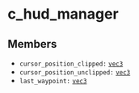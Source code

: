 # c_hud_manager

## Members

- `cursor_position_clipped:` [`vec3`](/structs/math/vec3)
- `cursor_position_unclipped:` [`vec3`](/structs/math/vec3)
- `last_waypoint:` [`vec3`](/structs/math/vec3)
